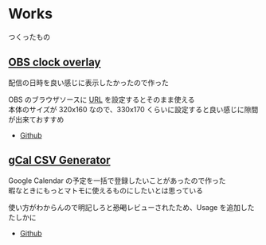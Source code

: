 # Works

つくったもの

## [OBS clock overlay](https://obs-clock-overlay.vercel.app/)

<center>
  <object
    data="https://obs-clock-overlay.vercel.app/"
    width="320px"
    height="160px"
    style={{ borderRadius: "10px", margin: "10px" }}
  ></object>
</center>

配信の日時を良い感じに表示したかったので作った

OBS のブラウザソースに [URL](https://obs-clock-overlay.vercel.app/) を設定するとそのまま使える<br/>
本体のサイズが 320x160 なので、330x170 くらいに設定すると良い感じに隙間が出来ておすすめ

- [Github](https://github.com/unishigure/obs-clock-overlay)

## [gCal CSV Generator](https://gcal-csv-generator.vercel.app/)

Google Calendar の予定を一括で登録したいことがあったので作った<br/>
暇なときにもっとマトモに使えるものにしたいとは思っている

使い方がわからんので明記しろと~~恐喝~~レビューされたため、Usage を追加した<br/>
たしかに

- [Github](https://github.com/unishigure/gcal-csv-generator)
